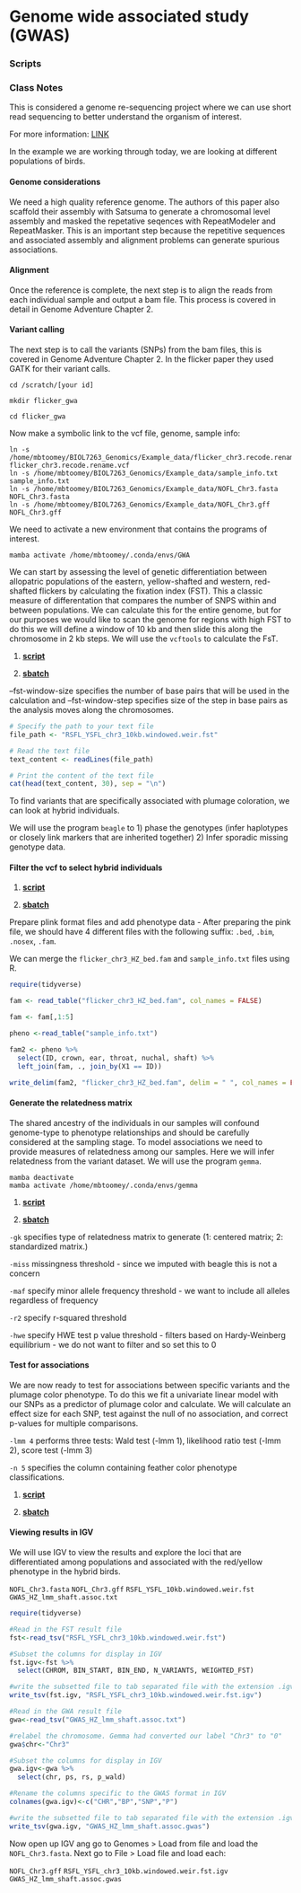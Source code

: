 
# Genome wide associated study (GWAS)

### **Scripts**

[]()

### **Class Notes**

This is considered a genome re-sequencing project where we can use short read sequencing to better understand the organism of interest.

For more information: [LINK](https://www.nature.com/articles/s43586-021-00056-9)

In the example we are working through today, we are looking at different populations of birds.

#### Genome considerations
We need a high quality reference genome. The authors of this paper also scaffold their assembly with Satsuma to generate a chromosomal level assembly and masked the repetative seqences with RepeatModeler and RepeatMasker. This is an important step because the repetitive sequences and associated assembly and alignment problems can generate spurious associations.

#### Alignment
Once the reference is complete, the next step is to align the reads from each individual sample and output a bam file. This process is covered in detail in Genome Adventure Chapter 2.


#### Variant calling
The next step is to call the variants (SNPs) from the bam files, this is covered in Genome Adventure Chapter 2. In the flicker paper they used GATK for their variant calls.


```bach
cd /scratch/[your id]

mkdir flicker_gwa

cd flicker_gwa
```

Now make a symbolic link to the vcf file, genome, sample info:

```bach
ln -s /home/mbtoomey/BIOL7263_Genomics/Example_data/flicker_chr3.recode.rename.vcf flicker_chr3.recode.rename.vcf
ln -s /home/mbtoomey/BIOL7263_Genomics/Example_data/sample_info.txt sample_info.txt
ln -s /home/mbtoomey/BIOL7263_Genomics/Example_data/NOFL_Chr3.fasta NOFL_Chr3.fasta
ln -s /home/mbtoomey/BIOL7263_Genomics/Example_data/NOFL_Chr3.gff NOFL_Chr3.gff
```

We need to activate a new environment that contains the programs of interest.

```bach
mamba activate /home/mbtoomey/.conda/envs/GWA
```

We can start by assessing the level of genetic differentiation between allopatric populations of the eastern, yellow-shafted and western, red-shafted flickers by calculating the fixation index (FST). This a classic measure of differentation that compares the number of SNPS within and between populations. We can calculate this for the entire genome, but for our purposes we would like to scan the genome for regions with high FST to do this we will define a window of 10 kb and then slide this along the chromosome in 2 kb steps. We will use the `vcftools` to calculate the FsT. 


1) **[script](fst.sh)**

2) **[sbatch](fst.sbatch)**


--fst-window-size specifies the number of base pairs that will be used in the calculation and --fst-window-step specifies size of the step in base pairs as the analysis moves along the chromosomes.

```r
# Specify the path to your text file
file_path <- "RSFL_YSFL_chr3_10kb.windowed.weir.fst"

# Read the text file
text_content <- readLines(file_path)

# Print the content of the text file
cat(head(text_content, 30), sep = "\n")
```

To find variants that are specifically associated with plumage coloration, we can look at hybrid individuals.

We will use the program `beagle` to 1) phase the genotypes (infer haplotypes or closely link markers that are inherited together) 2) Infer sporadic missing genotype data.


#### Filter the vcf to select hybrid individuals

1) **[script]()**

2) **[sbatch]()**

Prepare plink format files and add phenotype data
- After preparing the pink file, we should have 4 different files with the following suffix: `.bed`, `.bim`, `.nosex`, `.fam`.

We can merge the `flicker_chr3_HZ_bed.fam` and `sample_info.txt` files using R. 

```r
require(tidyverse)

fam <- read_table("flicker_chr3_HZ_bed.fam", col_names = FALSE)

fam <- fam[,1:5]

pheno <-read_table("sample_info.txt")

fam2 <- pheno %>%
  select(ID, crown, ear, throat, nuchal, shaft) %>%
  left_join(fam, ., join_by(X1 == ID))

write_delim(fam2, "flicker_chr3_HZ_bed.fam", delim = " ", col_names = FALSE)
```

#### Generate the relatedness matrix

The shared ancestry of the individuals in our samples will confound genome-type to phenotype relationships and should be carefully considered at the sampling stage. To model associations we need to provide measures of relatedness among our samples. Here we will infer relatedness from the variant dataset. We will use the program `gemma`.

```bach
mamba deactivate
mamba activate /home/mbtoomey/.conda/envs/gemma
```

1) **[script](relate.sh)**

2) **[sbatch](relate.sbatch)**


`-gk` specifies type of relatedness matrix to generate (1: centered matrix; 2: standardized matrix.)

`-miss` missingness threshold - since we imputed with beagle this is not a concern

`-maf` specify minor allele frequency threshold - we want to include all alleles regardless of frequency

`-r2` specify r-squared threshold

`-hwe` specify HWE test p value threshold - filters based on Hardy-Weinberg equilibrium - we do not want to filter and so set this to 0

#### Test for associations

We are now ready to test for associations between specific variants and the plumage color phenotype. To do this we fit a univariate linear model with our SNPs as a predictor of plumage color and calculate. We will calculate an effect size for each SNP, test against the null of no association, and correct p-values for multiple comparisons.

`-lmm 4` performs three tests: Wald test (-lmm 1), likelihood ratio test (-lmm 2), score test (-lmm 3)

`-n 5` specifies the column containing feather color phenotype classifications.

1) **[script](gemma_lm.sh)**

2) **[sbatch](gemma_lm.sbatch)**


#### Viewing results in IGV
We will use IGV to view the results and explore the loci that are differentiated among populations and associated with the red/yellow phenotype in the hybrid birds.

`NOFL_Chr3.fasta`
`NOFL_Chr3.gff`
`RSFL_YSFL_10kb.windowed.weir.fst`
`GWAS_HZ_lmm_shaft.assoc.txt`


```r
require(tidyverse)

#Read in the FST result file
fst<-read_tsv("RSFL_YSFL_chr3_10kb.windowed.weir.fst")

#Subset the columns for display in IGV
fst.igv<-fst %>%
  select(CHROM, BIN_START, BIN_END, N_VARIANTS, WEIGHTED_FST)

#write the subsetted file to tab separated file with the extension .igv
write_tsv(fst.igv, "RSFL_YSFL_chr3_10kb.windowed.weir.fst.igv")

#Read in the GWA result file
gwa<-read_tsv("GWAS_HZ_lmm_shaft.assoc.txt")

#relabel the chromosome. Gemma had converted our label "Chr3" to "0"
gwa$chr<-"Chr3"

#Subset the columns for display in IGV
gwa.igv<-gwa %>%
  select(chr, ps, rs, p_wald)

#Rename the columns specific to the GWAS format in IGV
colnames(gwa.igv)<-c("CHR","BP","SNP","P")

#write the subsetted file to tab separated file with the extension .igv
write_tsv(gwa.igv, "GWAS_HZ_lmm_shaft.assoc.gwas")
```


Now open up IGV ang go to Genomes > Load from file and load the `NOFL_Chr3.fasta`. Next go to File > Load file and load each:

`NOFL_Chr3.gff`
`RSFL_YSFL_chr3_10kb.windowed.weir.fst.igv`
`GWAS_HZ_lmm_shaft.assoc.gwas`




